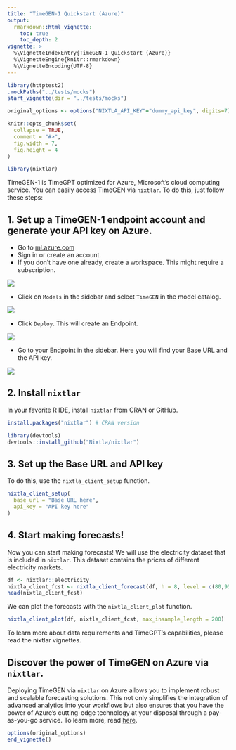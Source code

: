 ```yaml
---
title: "TimeGEN-1 Quickstart (Azure)"
output: 
  rmarkdown::html_vignette:
    toc: true 
    toc_depth: 2
vignette: >
  %\VignetteIndexEntry{TimeGEN-1 Quickstart (Azure)}
  %\VignetteEngine{knitr::rmarkdown}
  %\VignetteEncoding{UTF-8}
---
```

```r
library(httptest2)
.mockPaths("../tests/mocks")
start_vignette(dir = "../tests/mocks")

original_options <- options("NIXTLA_API_KEY"="dummy_api_key", digits=7)

knitr::opts_chunk$set(
  collapse = TRUE,
  comment = "#>", 
  fig.width = 7, 
  fig.height = 4
)
```

```r
library(nixtlar)
```

TimeGEN-1 is TimeGPT optimized for Azure, Microsoft's cloud computing service. You can easily access TimeGEN via `nixtlar`. To do this, just follow these steps: 

## 1. Set up a TimeGEN-1 endpoint account and generate your API key on Azure. 

- Go to [ml.azure.com](https://ml.azure.com)
- Sign in or create an account.
- If you don't have one already, create a workspace. This might require a subscription.

![](../man/figures/azure_landing.png) 

- Click on `Models` in the sidebar and select `TimeGEN` in the model catalog.  

![](../man/figures/azure_models.png) 

- Click `Deploy`. This will create an Endpoint. 

![](../man/figures/azure_deploy.png) 

- Go to your Endpoint in the sidebar. Here you will find your Base URL and the API key. 

![](../man/figures/azure_endpoints.png) 

## 2. Install `nixtlar`

In your favorite R IDE, install `nixtlar` from CRAN or GitHub. 

```r
install.packages("nixtlar") # CRAN version 

library(devtools)
devtools::install_github("Nixtla/nixtlar")
```

## 3. Set up the Base URL and API key 

To do this, use the `nixtla_client_setup` function. 

```r
nixtla_client_setup(
  base_url = "Base URL here", 
  api_key = "API key here"
)
```

## 4. Start making forecasts! 

Now you can start making forecasts! We will use the electricity dataset that is included in `nixtlar`. This dataset contains the prices of different electricity markets. 

```r
df <- nixtlar::electricity
nixtla_client_fcst <- nixtla_client_forecast(df, h = 8, level = c(80,95))
head(nixtla_client_fcst)
```

We can plot the forecasts with the `nixtla_client_plot` function. 

```r
nixtla_client_plot(df, nixtla_client_fcst, max_insample_length = 200)
```

To learn more about data requirements and TimeGPT's capabilities, please read the nixtlar vignettes.

## Discover the power of TimeGEN on Azure via `nixtlar`. 

Deploying TimeGEN via `nixtlar` on Azure allows you to implement robust and scalable forecasting solutions. This not only simplifies the integration of advanced analytics into your workflows but also ensures that you have the power of Azure’s cutting-edge technology at your disposal through a pay-as-you-go service. To learn more, read [here](https://www.nixtla.io/news/timegen1-on-azure).

```r
options(original_options)
end_vignette()
```
